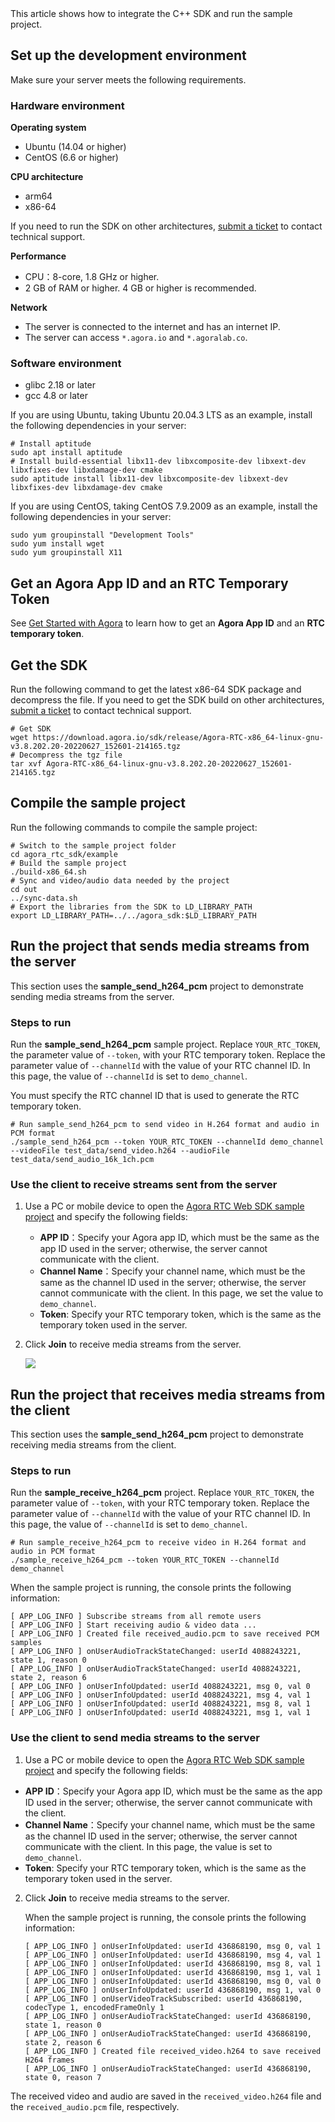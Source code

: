 
<PlatformWrapper platform="linux-cpp">
This article shows how to integrate the <Vpd k="NAME" /> C++ SDK and run the sample project.

## Set up the development environment

Make sure your server meets the following requirements.

### Hardware environment

**Operating system**

- Ubuntu (14.04 or higher)
- CentOS (6.6 or higher)

**CPU architecture**

- arm64
- x86-64

If you need to run the SDK on other architectures, [submit a ticket](https://agora-ticket.agora.io/) to contact technical support.

**Performance**

- CPU：8-core, 1.8 GHz or higher.
- 2 GB of RAM or higher. 4 GB or higher is recommended.

**Network**

- The server is connected to the internet and has an internet IP.
- The server can access `*.agora.io` and `*.agoralab.co`.

### Software environment

- glibc 2.18 or later
- gcc 4.8 or later

If you are using Ubuntu, taking Ubuntu 20.04.3 LTS as an example, install the following dependencies in your server:

```shell
# Install aptitude
sudo apt install aptitude
# Install build-essential libx11-dev libxcomposite-dev libxext-dev libxfixes-dev libxdamage-dev cmake
sudo aptitude install libx11-dev libxcomposite-dev libxext-dev libxfixes-dev libxdamage-dev cmake
```

If you are using CentOS, taking CentOS 7.9.2009 as an example, install the following dependencies in your server:

```shell
sudo yum groupinstall "Development Tools"
sudo yum install wget
sudo yum groupinstall X11
```

## Get an Agora App ID and an RTC Temporary Token

See [Get Started with Agora](../reference/manage-agora-account) to learn how to get an **Agora App ID** and an **RTC temporary token**.

## Get the SDK

Run the following command to get the latest x86-64 SDK package and decompress the file. If you need to get the SDK build on other architectures, [submit a ticket](https://agora-ticket.agora.io/) to contact technical support.

```shell
# Get SDK
wget https://download.agora.io/sdk/release/Agora-RTC-x86_64-linux-gnu-v3.8.202.20-20220627_152601-214165.tgz
# Decompress the tgz file
tar xvf Agora-RTC-x86_64-linux-gnu-v3.8.202.20-20220627_152601-214165.tgz
```

## Compile the sample project

Run the following commands to compile the sample project:

```shell
# Switch to the sample project folder
cd agora_rtc_sdk/example
# Build the sample project
./build-x86_64.sh
# Sync and video/audio data needed by the project
cd out
../sync-data.sh
# Export the libraries from the SDK to LD_LIBRARY_PATH
export LD_LIBRARY_PATH=../../agora_sdk:$LD_LIBRARY_PATH
```

## Run the project that sends media streams from the server

This section uses the **sample_send_h264_pcm** project to demonstrate sending media streams from the server.

### Steps to run

Run the **sample_send_h264_pcm** sample project. Replace `YOUR_RTC_TOKEN`, the parameter value of `--token`, with your RTC temporary token. Replace the parameter value of `--channelId` with the value of your RTC channel ID. In this page, the value of `--channelId` is set to `demo_channel`.

<div class="alert note">You must specify the RTC channel ID that is used to generate the RTC temporary token.</div>

```shell
# Run sample_send_h264_pcm to send video in H.264 format and audio in PCM format
./sample_send_h264_pcm --token YOUR_RTC_TOKEN --channelId demo_channel --videoFile test_data/send_video.h264 --audioFile test_data/send_audio_16k_1ch.pcm
```

### Use the client to receive streams sent from the server

1. Use a PC or mobile device to open the [Agora RTC Web SDK sample project](https://webdemo.agora.io/basicVideoCall/index.html) and specify the following fields:

    - **APP ID**：Specify your Agora app ID, which must be the same as the app ID used in the server; otherwise, the server cannot communicate with the client.
    - **Channel Name**：Specify your channel name, which must be the same as the channel ID used in the server; otherwise, the server cannot communicate with the client. In this page, we set the value to `demo_channel`.
    - **Token**: Specify your RTC temporary token, which is the same as the temporary token used in the server.

2. Click **Join** to receive media streams from the server.

    ![](https://web-cdn.agora.io/docs-files/1650527522676)

## Run the project that receives media streams from the client

This section  uses the **sample_send_h264_pcm** project to demonstrate receiving media streams from the client.

### Steps to run

Run the **sample_receive_h264_pcm** project. Replace `YOUR_RTC_TOKEN`, the parameter value of `--token`, with your RTC temporary token. Replace the parameter value of `--channelId` with the value of your RTC channel ID. In this page, the value of `--channelId` is set to `demo_channel`.

```shell
# Run sample_receive_h264_pcm to receive video in H.264 format and audio in PCM format
./sample_receive_h264_pcm --token YOUR_RTC_TOKEN --channelId demo_channel
```

When the sample project is running, the console prints the following information:

```text
[ APP_LOG_INFO ] Subscribe streams from all remote users
[ APP_LOG_INFO ] Start receiving audio & video data ...
[ APP_LOG_INFO ] Created file received_audio.pcm to save received PCM samples
[ APP_LOG_INFO ] onUserAudioTrackStateChanged: userId 4088243221, state 1, reason 0
[ APP_LOG_INFO ] onUserAudioTrackStateChanged: userId 4088243221, state 2, reason 6
[ APP_LOG_INFO ] onUserInfoUpdated: userId 4088243221, msg 0, val 0
[ APP_LOG_INFO ] onUserInfoUpdated: userId 4088243221, msg 4, val 1
[ APP_LOG_INFO ] onUserInfoUpdated: userId 4088243221, msg 8, val 1
[ APP_LOG_INFO ] onUserInfoUpdated: userId 4088243221, msg 1, val 1
```

### Use the client to send media streams to the server

1. Use a PC or mobile device to open the [Agora RTC Web SDK sample project](https://webdemo.agora.io/basicVideoCall/index.html) and specify the following fields:

- **APP ID**：Specify your Agora app ID, which must be the same as the app ID used in the server; otherwise, the server cannot communicate with the client.
- **Channel Name**：Specify your channel name, which must be the same as the channel ID used in the server; otherwise, the server cannot communicate with the client. In this page, the value is set to `demo_channel`.
- **Token**: Specify your RTC temporary token, which is the same as the temporary token used in the server.

2. Click **Join** to receive media streams to the server.

    When the sample project is running, the console prints the following information:

    ```text
    [ APP_LOG_INFO ] onUserInfoUpdated: userId 436868190, msg 0, val 1
    [ APP_LOG_INFO ] onUserInfoUpdated: userId 436868190, msg 4, val 1
    [ APP_LOG_INFO ] onUserInfoUpdated: userId 436868190, msg 8, val 1
    [ APP_LOG_INFO ] onUserInfoUpdated: userId 436868190, msg 1, val 1
    [ APP_LOG_INFO ] onUserInfoUpdated: userId 436868190, msg 0, val 0
    [ APP_LOG_INFO ] onUserInfoUpdated: userId 436868190, msg 1, val 0
    [ APP_LOG_INFO ] onUserVideoTrackSubscribed: userId 436868190, codecType 1, encodedFrameOnly 1
    [ APP_LOG_INFO ] onUserAudioTrackStateChanged: userId 436868190, state 1, reason 0
    [ APP_LOG_INFO ] onUserAudioTrackStateChanged: userId 436868190, state 2, reason 6
    [ APP_LOG_INFO ] Created file received_video.h264 to save received H264 frames
    [ APP_LOG_INFO ] onUserAudioTrackStateChanged: userId 436868190, state 0, reason 7
    ```

The received video and audio are saved in the `received_video.h264` file and the `received_audio.pcm` file, respectively.
</PlatformWrapper>